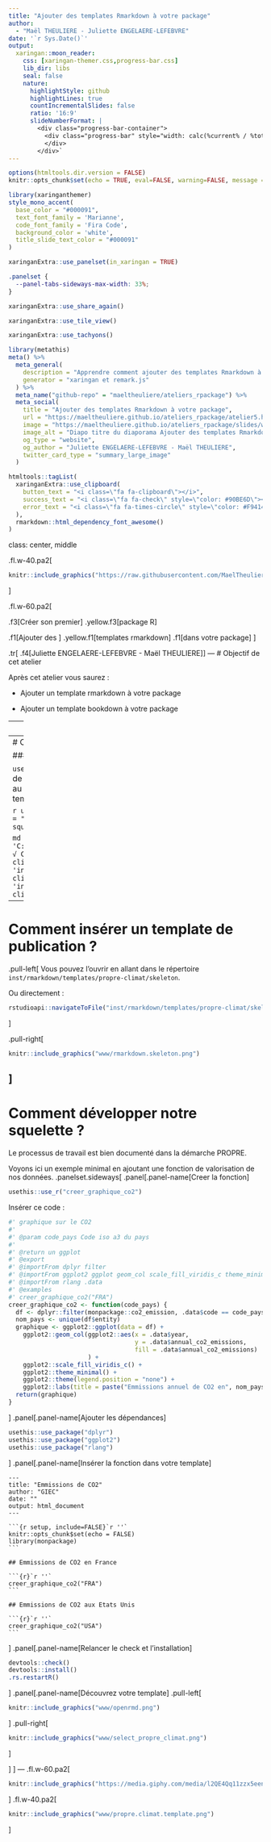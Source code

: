 ```yaml
---
title: "Ajouter des templates Rmarkdown à votre package"
author: 
  - "Maël THEULIERE - Juliette ENGELAERE-LEFEBVRE"
date: '`r Sys.Date()`'
output:
  xaringan::moon_reader:
    css: [xaringan-themer.css,progress-bar.css]
    lib_dir: libs
    seal: false
    nature:
      highlightStyle: github
      highlightLines: true
      countIncrementalSlides: false
      ratio: '16:9'
      slideNumberFormat: |
        <div class="progress-bar-container">
          <div class="progress-bar" style="width: calc(%current% / %total% * 100%);">
          </div>
        </div>`
---
```


```r
options(htmltools.dir.version = FALSE)
knitr::opts_chunk$set(echo = TRUE, eval=FALSE, warning=FALSE, message = FALSE)
```

```r
library(xaringanthemer)
style_mono_accent(
  base_color = "#000091",
  text_font_family = 'Marianne',
  code_font_family = 'Fira Code',
  background_color = 'white',
  title_slide_text_color = "#000091"
)
```


```r
xaringanExtra::use_panelset(in_xaringan = TRUE)
```

```css
.panelset {
  --panel-tabs-sideways-max-width: 33%;
}
```

```r
xaringanExtra::use_share_again()
```

```r
xaringanExtra::use_tile_view()
```

```r
xaringanExtra::use_tachyons()
```

```r
library(metathis)
meta() %>%
  meta_general(
    description = "Apprendre comment ajouter des templates Rmarkdown à un package",
    generator = "xaringan et remark.js"
  ) %>% 
  meta_name("github-repo" = "maeltheuliere/ateliers_rpackage") %>% 
  meta_social(
    title = "Ajouter des templates Rmarkdown à votre package",
    url = "https://maeltheuliere.github.io/ateliers_rpackage/atelier5.html",
    image = "https://maeltheuliere.github.io/ateliers_rpackage/slides/www/slide5-card.png",
    image_alt = "Diapo titre du diaporama Ajouter des templates Rmarkdown à votre package",
    og_type = "website",
    og_author = "Juliette ENGELAERE-LEFEBVRE - Maël THEULIERE",
    twitter_card_type = "summary_large_image"
  )
```

```r
htmltools::tagList(
  xaringanExtra::use_clipboard(
    button_text = "<i class=\"fa fa-clipboard\"></i>",
    success_text = "<i class=\"fa fa-check\" style=\"color: #90BE6D\"></i>",
    error_text = "<i class=\"fa fa-times-circle\" style=\"color: #F94144\"></i>"
  ),
  rmarkdown::html_dependency_font_awesome()
)
```
class: center, middle

.fl.w-40.pa2[
```r
knitr::include_graphics("https://raw.githubusercontent.com/MaelTheuliere/ateliers_rpackage/main/slides/www/packagescompagnons.png")
```
]

.fl.w-60.pa2[

.f3[Créer son premier] .yellow.f3[package R]

.f1[Ajouter des ] .yellow.f1[templates rmarkdown] .f1[dans votre package]
]

.tr[
.f4[Juliette ENGELAERE-LEFEBVRE - Maël THEULIERE]
]
---
# Objectif de cet atelier

Après cet atelier vous saurez :

  - Ajouter un template rmarkdown à votre package
  
  - Ajouter un template bookdown à votre package
  
---
# Pourquoi des templates de publication ?

Une publication statistique peut être pensée dans son processus de travail comme un livrable d'un package : 

- des données insérer dans le package
- une datapréparation documentée dans dataraw
- des fonctions qui produisent les illustrations (tableaux, graphiques, cartes, chiffres clefs...)
- un squelette de publication qui intègre ces éléments précalculés
- un système de versionning pour gérer le développement et les millésimes de la publication

C'est la démarche PROPRE et tout cela est mieux documenté dans le [document de présentation de la démarche](https://rdes_dreal.gitlab.io/propre/index.html).
---
# Comment insérer un template de publication ?

### `r emo::ji("superhero")` {`usethis`} off course !

`usethis::use_rmarkdown_template()` est la fonction de `{usethis}` qui permet cela. Elle vous positionne au bon endroit les bons fichiers pour créer un template.

```r
usethis::use_rmarkdown_template(template_name = "propre.climat",
                                template_description = "Un squelette de publication sur le climat")
```

```md
√ Setting active project to 'C:/Users/mael.theuliere/Documents/R/monpackage'
√ Creating 'inst/rmarkdown/templates/propre-climat/skeleton/'
√ Writing 'inst/rmarkdown/templates/propre-climat/template.yaml'
√ Writing 'inst/rmarkdown/templates/propre-climat/skeleton/skeleton.Rmd'
```

---
# Comment insérer un template de publication ?

.pull-left[
Vous pouvez l'ouvrir en allant dans le répertoire `inst/rmarkdown/templates/propre-climat/skeleton`.

Ou directement : 

```r
rstudioapi::navigateToFile("inst/rmarkdown/templates/propre-climat/skeleton/skeleton.Rmd")
```

]

.pull-right[
```r
knitr::include_graphics("www/rmarkdown.skeleton.png")
```
]
---
# Comment développer notre squelette ?

Le processus de travail est bien documenté dans la démarche PROPRE.

Voyons ici un exemple minimal en ajoutant une fonction de valorisation de nos données. 
.panelset.sideways[
.panel[.panel-name[Creer la fonction]

```r
usethis::use_r("creer_graphique_co2")
```

Insérer ce code : 
```r
#' graphique sur le CO2
#'
#' @param code_pays Code iso a3 du pays
#'
#' @return un ggplot
#' @export
#' @importFrom dplyr filter
#' @importFrom ggplot2 ggplot geom_col scale_fill_viridis_c theme_minimal theme labs
#' @importFrom rlang .data
#' @examples
#' creer_graphique_co2("FRA")
creer_graphique_co2 <- function(code_pays) {
  df <- dplyr::filter(monpackage::co2_emission, .data$code == code_pays)
  nom_pays <- unique(df$entity)
  graphique <- ggplot2::ggplot(data = df) +
    ggplot2::geom_col(ggplot2::aes(x = .data$year,
                                   y = .data$annual_co2_emissions,
                                   fill = .data$annual_co2_emissions)
                      ) +
    ggplot2::scale_fill_viridis_c() +
    ggplot2::theme_minimal() +
    ggplot2::theme(legend.position = "none") +
    ggplot2::labs(title = paste("Emmissions annuel de CO2 en", nom_pays), x=NULL,y=NULL)
  return(graphique)
}

```
]
.panel[.panel-name[Ajouter les dépendances]
```r
usethis::use_package("dplyr")
usethis::use_package("ggplot2")
usethis::use_package("rlang")
```
]
.panel[.panel-name[Insérer la fonction dans votre template]

````
---
title: "Emmissions de CO2"
author: "GIEC"
date: ""
output: html_document
---

```{r setup, include=FALSE}`r ''`
knitr::opts_chunk$set(echo = FALSE)
library(monpackage)
```

## Emmissions de CO2 en France

```{r}`r ''`
creer_graphique_co2("FRA")
```

## Emmissions de CO2 aux Etats Unis

```{r}`r ''`
creer_graphique_co2("USA")
```

````

]
.panel[.panel-name[Relancer le check et l'installation]
```r
devtools::check()
devtools::install()
.rs.restartR()
```
]
.panel[.panel-name[Découvrez votre template]
.pull-left[
```r
knitr::include_graphics("www/openrmd.png")
```
]
.pull-right[
```r
knitr::include_graphics("www/select_propre_climat.png")
```
]

]
]
---
.fl.w-60.pa2[
```r
knitr::include_graphics("https://media.giphy.com/media/l2QE4Qq11zzx5eenS/giphy.gif")
```
]
.fl.w-40.pa2[
```r
knitr::include_graphics("www/propre.climat.template.png")
```

]